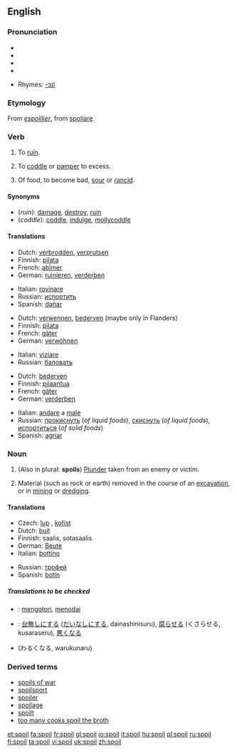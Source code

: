 ==English==

===Pronunciation===
*{{AHD|spoil}}
*{{IPA|/spɔɪl/}}
*{{SAMPA|/spOIl/}}
*{{audio|en-us-spoil.ogg|Audio (US)}}

*Rhymes: [[Rhymes:English:-ɔɪl|-ɔɪl]]

===Etymology===
From {{OF.}} ''[[espoillier]]'', from {{L.}} [[spoliare]].

===Verb===
{{en-verb|spoils|spoiling|'''[[spoiled]] '''or''' [[spoilt]]'''}}

# {{transitive}} To [[ruin]].
# {{transitive}} To [[coddle]] or [[pamper]] to excess.
# {{intransitive}} Of food, to become bad, [[sour]] or [[rancid]].

====Synonyms====
*(''ruin''): [[damage]], [[destroy]], [[ruin]]
*(''coddle''): [[coddle]], [[indulge]], [[mollycoddle]]

====Translations====
{{trans-top|ruin}}
*Dutch: [[verbrodden]], [[verprutsen]]
*Finnish: [[pilata]]
*French: [[abîmer]]
*German: [[ruinieren]], [[verderben]]
{{trans-mid}}
*Italian: [[rovinare]]
*Russian: [[испортить]]
*Spanish: [[dañar]]
{{trans-bottom}}

{{trans-top|to coddle or pamper}}
*Dutch: [[verwennen]], [[bederven]] (maybe only in Flanders)
*Finnish: [[pilata]]
*French: [[gâter]]
*German: [[verwöhnen]]
{{trans-mid}}
*Italian: [[viziare]]
*Russian: [[баловать]]
{{trans-bottom}}

{{trans-top|become sour}}
*Dutch: [[bederven]]
*Finnish: [[pilaantua]]
*French: [[gâter]]
*German: [[verderben]]
{{trans-mid}}
*Italian: [[andare]] a [[male]] {{m}}
*Russian: [[прокиснуть]] (''of liquid foods''), [[скиснуть]] (''of liquid foods''), [[испортиться]] (''of solid foods'')
*Spanish: [[agriar]]
{{trans-bottom}}

===Noun===
{{en-noun}}

# (Also in plural: '''spoils''') [[plunder|Plunder]] taken from an enemy or victim.
# {{uncountable}} Material (such as rock or earth) removed in the course of an [[excavation]], or in [[mining]] or [[dredge|dredging]].

====Translations====
{{trans-top|plunder taken from an enemy or victim}}
*Czech: [[lup]] {{m}}, [[kořist]] {{f}}
*Dutch: [[buit]] {{f}}
*Finnish: saalis, sotasaalis
*German: [[Beute]] {{f}}
*Italian: [[bottino]] {{m}}
{{trans-mid}}
*Russian: [[трофей]] {{m}}
*Spanish: [[botín]] {{m}}
{{trans-bottom}}

{{trans-top|material moved}}
{{trans-bottom}}

=====Translations to be checked=====
<!--Remove this section once all of the translations below have been moved into the tables above.-->
{{checktrans}}

*{{ttbc|Indonesian}}: [[kotor|mengotori]], [[noda|menodai]]
*{{ttbc|Japanese}}: [[台無しにする]] ([[だいなしにする]], dainashinisuru), [[腐らせる]] (くさらせる, kusaraseru), [[悪くなる]]
*(わるくなる, warukunaru)

===Derived terms===
*[[spoils of war]]
*[[spoilsport]]
*[[spoiler]]
*[[spoilage]]
*[[spoilt]]<!--adjective, referring to people, ballot papers, etc-->
*[[too many cooks spoil the broth]]

[[et:spoil]]
[[fa:spoil]]
[[fr:spoil]]
[[gl:spoil]]
[[io:spoil]]
[[it:spoil]]
[[hu:spoil]]
[[pl:spoil]]
[[ru:spoil]]
[[fi:spoil]]
[[ta:spoil]]
[[vi:spoil]]
[[uk:spoil]]
[[zh:spoil]]